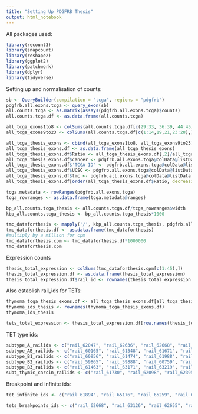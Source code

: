 ```yaml
---
title: "Setting Up PDGFRB Thesis"
output: html_notebook
---
```


All packages used:
```r
library(recount3)
library(snapcount)
library(reshape2)
library(ggplot2)
library(patchwork)
library(dplyr)
library(tidyverse)
```

Setting up and normalisation of counts:
```r
sb <- QueryBuilder(compilation = "tcga", regions = "pdgfrb")
pdgfrb.all.exons.tcga <- query_exon(sb)
all.counts.tcga <- as.matrix(assays(pdgfrb.all.exons.tcga)$counts)
all.counts.tcga.df <- as.data.frame(all.counts.tcga)

all_tcga_exons1to8 <- colSums(all.counts.tcga.df[c(29:33, 36:39, 44:45),])/1.712
all_tcga_exons9to23 <- colSums(all.counts.tcga.df[c(1:14,19,21,23:28),])/4.004

all_tcga_thesis_exons <- cbind(all_tcga_exons1to8, all_tcga_exons9to23)
all_tcga_thesis_exons.df <- as.data.frame(all_tcga_thesis_exons)
all_tcga_thesis_exons.df$Ratio <- all_tcga_thesis_exons.df[,2]/all_tcga_thesis_exons.df[,1]
all_tcga_thesis_exons.df$cancer <- pdgfrb.all.exons.tcga@colData@listData[["cgc_file_disease_type"]]
all_tcga_thesis_exons.df$'TCGA ID' <- pdgfrb.all.exons.tcga@colData@listData[["gdc_cases.samples.submitter_id"]]
all_tcga_thesis_exons.df$UCSC <- pdgfrb.all.exons.tcga@colData@listData[["gdc_file_id"]]
all_tcga_thesis_exons.df$tmc <- pdgfrb.all.exons.tcga@colData@listData[["mapped_read_count"]]
all_tcga_thesis_exons.df[order(all_tcga_thesis_exons.df$Ratio, decreasing = TRUE),]
```

```r
tcga.metadata <- rowRanges(pdgfrb.all.exons.tcga)
tcga_rowranges <- as.data.frame(tcga.metadata@ranges)
```


```r
bp_all.counts.tcga_thesis <- all.counts.tcga.df/tcga_rowranges$width
kbp_all.counts.tcga_thesis <- bp_all.counts.tcga_thesis*1000
```


```r
tmc_dataforthesis <- mapply('/', kbp_all.counts.tcga_thesis, pdgfrb.all.exons.tcga@colData@listData[["mapped_read_count"]])
tmc_dataforthesis.df <- as.data.frame(tmc_dataforthesis)
#multiply by a million for cpm
tmc_dataforthesis.cpm <- tmc_dataforthesis.df*1000000
tmc_dataforthesis.cpm
```
Expression counts
```r
thesis_total_expression <- colSums(tmc_dataforthesis.cpm[c(1:45),])
thesis_total_expression.df <- as.data.frame(thesis_total_expression)
thesis_total_expression.df$rail_id <- rownames(thesis_total_expression.df)
```


Also establish rail_ids for TETs:
```r
thymoma_tcga_thesis_exons.df <- all_tcga_thesis_exons.df[all_tcga_thesis_exons.df$cancer == "Thymoma",]
thymoma_ids_thesis <- rownames(thymoma_tcga_thesis_exons.df)
thymoma_ids_thesis

tets_total_expression <- thesis_total_expression.df[row.names(thesis_total_expression.df) %in% thymoma_ids_thesis,]
```

TET type ids:
```r
subtype_A_railids <- c("rail_62047", "rail_62636", "rail_62668", "rail_62879", "rail_63910", "rail_64122", "rail_65426", "rail_66339", "rail_66905", "rail_66970", "rail_67559", "rail_67664", "rail_68693", "rail_69344", "rail_70246", "rail_70275", "rail_70864")
subtype_AB_railids <- c("rail_60165", "rail_61348", "rail_61671", "rail_61882", "rail_62655", "rail_63020", "rail_63126", "rail_63161", "rail_63253", "rail_63386", "rail_64080", "rail_64341", "rail_65176", "rail_65259", "rail_65535", "rail_65718", "rail_66042", "rail_66138", "rail_66171", "rail_66268", "rail_66695", "rail_66984", "rail_67004", "rail_67044", "rail_67084", "rail_67922", "rail_68215", "rail_69138", "rail_69272", "rail_69722", "rail_69914", "rail_70044", "rail_70166", "rail_70228", "rail_71017")
subtype_B1_railids <- c("rail_60956", "rail_61474", "rail_61988", "rail_63185", "rail_65131", "rail_65273", "rail_65965", "rail_67409", "rail_67438", "rail_67606", "rail_67643", "rail_68042", "rail_68424", "rail_69848", "rail_70049")
subtype_B2_railids <- c("rail_59865", "rail_59888", "rail_60759", "rail_60945", "rail_61509", "rail_61637", "rail_61642", "rail_61767", "rail_61894", "rail_62070", "rail_62513", "rail_62741", "rail_62749", "rail_62910", "rail_62996", "rail_63226", "rail_63242", "rail_63360", "rail_64020", "rail_65923", "rail_66108", "rail_66854", "rail_67588", "rail_67896", "rail_69008", "rail_69028", "rail_69310", "rail_70020", "rail_70434", "rail_70464", "rail_70572", "rail_70996")
subtype_B3_railids <- c("rail_61463", "rail_63171", "rail_63219", "rail_65171", "rail_65295", "rail_65702", "rail_66708", "rail_66799", "rail_67217", "rail_67710", "rail_68771", "rail_70414")
subt_thymic_carcin_railids <- c("rail_61730", "rail_62098", "rail_62395", "rail_62707", "rail_65727", "rail_67007", "rail_67381", "rail_68233", "rail_69091", "rail_70225", "rail_70281")
```

Breakpoint and infinite ids:
```r
tet_infinite_ids <- c("rail_61894", "rail_65176", "rail_65259", "rail_66108", "rail_66138", "rail_67606", "rail_68215", "rail_68424", "rail_69848", "rail_71017")

tets_breakpoints_ids <- c("rail_62668", "rail_63126", "rail_62655", "rail_61882", "rail_67004", "rail_66984", "rail_60956", "rail_61509", "rail_62741", "rail_62910", "rail_61637", "rail_66854",  "rail_70572", "rail_66799", "rail_65171", "rail_66708", "rail_62707")
```

